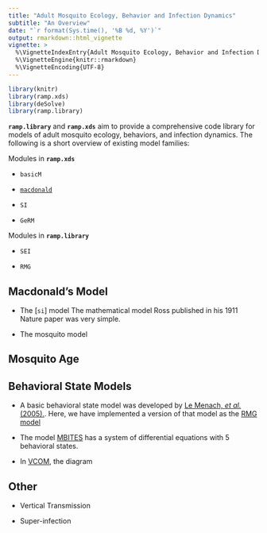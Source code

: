 ```yaml
---
title: "Adult Mosquito Ecology, Behavior and Infection Dynamics"
subtitle: "An Overview"
date: "`r format(Sys.time(), '%B %d, %Y')`"
output: rmarkdown::html_vignette
vignette: >
  %\VignetteIndexEntry{Adult Mosquito Ecology, Behavior and Infection Dynamics}
  %\VignetteEngine{knitr::rmarkdown}
  %\VignetteEncoding{UTF-8}
---
```

  
```r
library(knitr)
library(ramp.xds)
library(deSolve)
library(ramp.library)
```

**`ramp.library`** and **`ramp.xds`** aim to provide a comprehensive code library for models of adult mosquito ecology, behaviors, and infection dynamics. The following is a short overview of existing model families:

Modules in **`ramp.xds`**

- `basicM` 

- [`macdonald`](MYZ-Macdonald.html)

- `SI` 

- `GeRM` 

Modules in **`ramp.library`**

- `SEI` 

- `RMG` 

## Macdonald's Model 

+ The [`si`] model The mathematical model Ross published in his 1911 Nature paper was very simple. 

+ The mosquito model  

## Mosquito Age 

## Behavioral State Models 

+ A basic behavioral state model was developed by [Le Menach, *et al.* (2005).](https://doi.org/10.1186/1475-2875-4-23). Here, we have implemented a version of that model as the [RMG model](MYZ-xde-RMG.html)

+ The model [MBITES](https://journals.plos.org/ploscompbiol/article?id=10.1371/journal.pcbi.1007446) has a system of differential equations with 5 behavioral states. 

+ In [VCOM](https://doi.org/10.1371/journal.pone.0187680), the diagram

## Other 

+ Vertical Transmission 

+ Super-infection 


